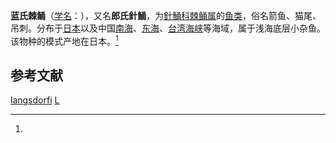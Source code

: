 {{Speciesbox
| taxon = Hoplichthys langsdorfii
| binomial_authority = Cuvier, 1829<ref name='id8588'>{{cite web| url =http://www.bioinfo.cn/db05/BjdwSpecies.php?action=view&id=8588| title =蓝氏棘鲬| work =《中国动物物种编目数据库》| publisher =中国科学院微生物研究所| author =中国科学院动物研究所| accessdate =2009-04-16| deadurl =yes| archiveurl =https://web.archive.org/web/20160305082452/http://www.bioinfo.cn/db05/BjdwSpecies.php?action=view&id=8588| archivedate =2016-03-05}}</ref><ref>{{FishBase_species|genus=Hoplichthys|species=langsdorfii|month=12|year=2011}}</ref>
}}

'''蓝氏棘鲬'''（[[学名|学名]]：{{lang|la|''Hoplichthys langsdorfii''}}），又名'''郎氏針鯒'''，为[[針鯒科|針鯒科]][[棘鲬属|棘鲬属]]的[[鱼类|鱼类]]，俗名箭鱼、猫尾、吊刺。分布于[[日本|日本]]以及中国[[南海|南海]]、[[东海|东海]]、[[台湾海峡|台湾海峡]]等海域，属于浅海底层小杂鱼。该物种的模式产地在日本。<ref name='id8588'/>

== 参考文献 ==
{{reflist}}

{{鮋形目小作品}}
{{Taxonbar}}
[[Category:棘鲬属|langsdorfi]]
[[Category:_1829年描述的鱼类|L]]